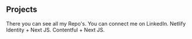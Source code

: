 ## Projects

<ProjectCard title="Github" link="https://github.com/pavlin-js" bg="linear-gradient(to right, #D4145A 0%, #FBB03B 100%)">
There you can see all my Repo's.
</ProjectCard>

<ProjectCard title="LinkedIn" link="https://www.linkedin.com/in/pavlin-ivanov-2670561b5/" bg="linear-gradient(to right, #98880d 0%, #1b980d 100%)">
You can connect me on LinkedIn.
</ProjectCard>

<ProjectCard title="Login/SignUp/Logout" link="https://nextjs-netlify-my-second-project.netlify.app/" bg="linear-gradient(to right, #98880d 0%, #1b980d 100%)">
Netlify  Identity + Next JS.
</ProjectCard>

<ProjectCard title="Contentful CMS" link="https://next-js-contentful-3tn5u28wc-pavlin-js.vercel.app/" bg="linear-gradient(to right, #98880d 0%, #1b980d 100%)">
Contentful + Next JS.
</ProjectCard>